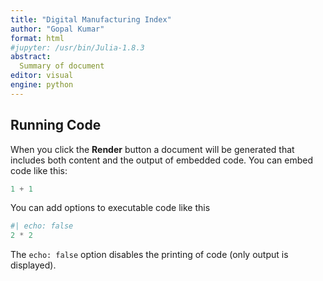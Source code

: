 ```yaml
---
title: "Digital Manufacturing Index"
author: "Gopal Kumar"
format: html
#jupyter: /usr/bin/Julia-1.8.3
abstract:	
  Summary of document
editor: visual
engine: python
---
```




## Running Code

When you click the **Render** button a document will be generated that includes both content and the output of embedded code. You can embed code like this:

```python
1 + 1
```

You can add options to executable code like this 

```python
#| echo: false
2 * 2
```

The `echo: false` option disables the printing of code (only output is displayed).


